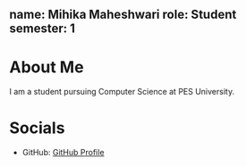 name: Mihika Maheshwari
role: Student
semester: 1
---

# About Me

I am a student pursuing Computer Science at PES University.

# Socials

- GitHub: [GitHub Profile](https://github.com/greencurtain09)
